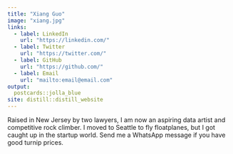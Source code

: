 ```yaml
---
title: "Xiang Guo"
image: "xiang.jpg"
links:
  - label: LinkedIn
    url: "https://linkedin.com/"
  - label: Twitter
    url: "https://twitter.com/"
  - label: GitHub
    url: "https://github.com/"
  - label: Email
    url: "mailto:email@email.com"
output:
  postcards::jolla_blue
site: distill::distill_website
---
```

 
Raised in New Jersey by two lawyers, I am now an aspiring data artist and 
competitive rock climber. I moved to Seattle to fly floatplanes, but I got 
caught up in the startup world. Send me a WhatsApp message if you have good 
turnip prices.
